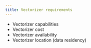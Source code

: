 ```yaml
---
title: Vectorizer requirements
---
```


- Vectorizer capabilities
- Vectorizer cost
- Vectorizer availability
- Vectorizer location (data residency)
